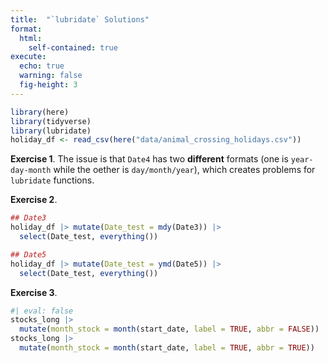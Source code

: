 ```yaml
---
title:  "`lubridate` Solutions"
format: 
  html:
    self-contained: true
execute:
  echo: true
  warning: false
  fig-height: 3
---
```


```r
library(here)
library(tidyverse)
library(lubridate)
holiday_df <- read_csv(here("data/animal_crossing_holidays.csv"))
```

__Exercise 1__. The issue is that `Date4` has two __different__ formats (one is `year-day-month` while the oether is `day/month/year`), which creates problems for `lubridate` functions. 

__Exercise 2__. 

```r
## Date3
holiday_df |> mutate(Date_test = mdy(Date3)) |>
  select(Date_test, everything())
```

```r
## Date5
holiday_df |> mutate(Date_test = ymd(Date5)) |>
  select(Date_test, everything())
```

__Exercise 3__. 

```r
#| eval: false
stocks_long |>
  mutate(month_stock = month(start_date, label = TRUE, abbr = FALSE))
stocks_long |>
  mutate(month_stock = month(start_date, label = TRUE, abbr = TRUE))
```

